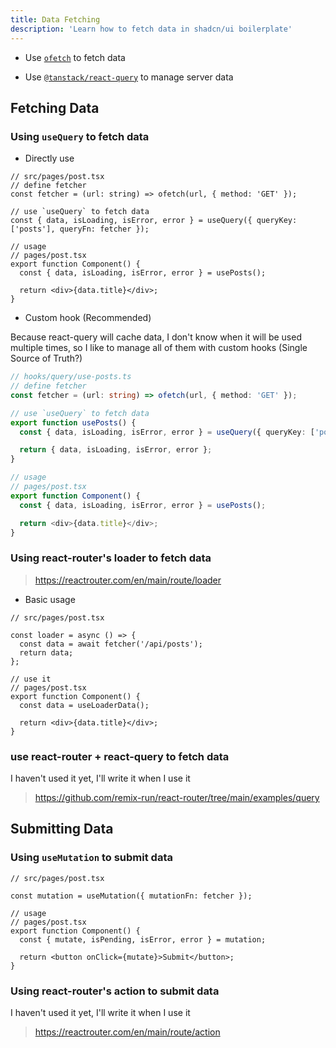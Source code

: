 ```yaml
---
title: Data Fetching
description: 'Learn how to fetch data in shadcn/ui boilerplate'
---
```


- Use [`ofetch`](https://github.com/unjs/ofetch) to fetch data

- Use [`@tanstack/react-query`](https://tanstack.com/query/latest/docs/framework/react/overview) to manage server data

## Fetching Data

### Using `useQuery` to fetch data

- Directly use

```tsx
// src/pages/post.tsx
// define fetcher
const fetcher = (url: string) => ofetch(url, { method: 'GET' });

// use `useQuery` to fetch data
const { data, isLoading, isError, error } = useQuery({ queryKey: ['posts'], queryFn: fetcher });

// usage
// pages/post.tsx
export function Component() {
  const { data, isLoading, isError, error } = usePosts();

  return <div>{data.title}</div>;
}
```

- Custom hook (Recommended)

Because react-query will cache data, I don't know when it will be used multiple times, so I like to manage all of them with custom hooks
(Single Source of Truth?)

```ts
// hooks/query/use-posts.ts
// define fetcher
const fetcher = (url: string) => ofetch(url, { method: 'GET' });

// use `useQuery` to fetch data
export function usePosts() {
  const { data, isLoading, isError, error } = useQuery({ queryKey: ['posts'], queryFn: fetcher });

  return { data, isLoading, isError, error };
}

// usage
// pages/post.tsx
export function Component() {
  const { data, isLoading, isError, error } = usePosts();

  return <div>{data.title}</div>;
}
```

### Using react-router's loader to fetch data

> https://reactrouter.com/en/main/route/loader

- Basic usage

```tsx
// src/pages/post.tsx

const loader = async () => {
  const data = await fetcher('/api/posts');
  return data;
};

// use it
// pages/post.tsx
export function Component() {
  const data = useLoaderData();

  return <div>{data.title}</div>;
}
```

### use react-router + react-query to fetch data

I haven't used it yet, I'll write it when I use it

> https://github.com/remix-run/react-router/tree/main/examples/query

## Submitting Data

### Using `useMutation` to submit data

```tsx
// src/pages/post.tsx

const mutation = useMutation({ mutationFn: fetcher });

// usage
// pages/post.tsx
export function Component() {
  const { mutate, isPending, isError, error } = mutation;

  return <button onClick={mutate}>Submit</button>;
}
```

### Using react-router's action to submit data

I haven't used it yet, I'll write it when I use it

> https://reactrouter.com/en/main/route/action





